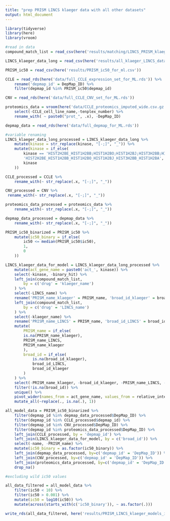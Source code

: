 ```yaml
---
title: "prep PRISM LINCS klaeger data with all other datasets"
output: html_document
---
```


```r
library(tidyverse)
library(here)
library(vroom)
```

```r
#read in data 
compound_match_list = read_csv(here('results/matching/LINCS_PRISM_klaeger_combined_drug_matches_final.csv'))

LINCS_klaeger_data_long = read_csv(here('results/all_klaeger_LINCS_data_for_ml_long.csv'))

PRISM_ic50 = read_csv(here('results/PRISM_ic50_for_ml.csv'))

CCLE = read_rds(here('data/full_CCLE_expression_set_for_ML.rds')) %>% 
	rename('depmap_id' = DepMap_ID) %>% 
	filter(depmap_id %in% PRISM_ic50$depmap_id)

CNV = read_rds(here('data/full_CCLE_CNV_set_for_ML.rds'))

proteomics_data = vroom(here('data/CCLE_proteomics_imputed_wide.csv.gz')) %>%
	select(-CCLE_cell_line_name,-tenplex_number) %>% 
	rename_with( ~ paste0("prot_", .x), -DepMap_ID)

depmap_data = read_rds(here('data/full_depmap_for_ML.rds'))
```

```r
#variable renaming
LINCS_klaeger_data_long_processed = LINCS_klaeger_data_long %>% 
	mutate(kinase = str_replace(kinase, "[-;]", "_")) %>% 
	mutate(kinase = if_else(
		kinase == 'HIST2H2BE_HIST1H2BB;HIST1H2BO;HIST1H2BJ;HIST3H2BB;HIST1H2BA',
		'HIST2H2BE_HIST1H2BB_HIST1H2BO_HIST1H2BJ_HIST3H2BB_HIST1H2BA',
		kinase
	))

CCLE_processed = CCLE %>% 
	rename_with(~ str_replace(.x, "[-;]", "_"))

CNV_processed = CNV %>% 
 rename_with(~ str_replace(.x, "[-;]", "_"))

proteomics_data_processed = proteomics_data %>% 
	rename_with(~ str_replace(.x, "[-;]", "_"))

depmap_data_processed = depmap_data %>% 
	rename_with(~ str_replace(.x, "[-;]", "_"))
```

```r
PRISM_ic50_binarized = PRISM_ic50 %>% 
	mutate(ic50_binary = if_else(
		ic50 <= median(PRISM_ic50$ic50),
		1,
		0
	))

LINCS_klaeger_data_for_model = LINCS_klaeger_data_long_processed %>% 
	mutate(act_gene_name = paste0('act_', kinase)) %>% 
	select(-kinase, -binary_hit) %>% 
	left_join(compound_match_list,
		by = c('drug' = 'klaeger_name')
	) %>% 
	select(-LINCS_name) %>% 
	rename('PRISM_name_klaeger' = PRISM_name, 'broad_id_klaeger' = broad_id) %>%
	left_join(compound_match_list,
		by = c('drug' = 'LINCS_name')
	) %>% 
	select(-klaeger_name) %>% 
	rename('PRISM_name_LINCS' = PRISM_name, 'broad_id_LINCS' = broad_id) %>% 
	mutate(
		PRISM_name = if_else(
		is.na(PRISM_name_klaeger),
		PRISM_name_LINCS,
		PRISM_name_klaeger
		),
		broad_id = if_else(
			is.na(broad_id_klaeger),
			broad_id_LINCS,
			broad_id_klaeger
		)
	) %>% 
	select(-PRISM_name_klaeger, -broad_id_klaeger, -PRISM_name_LINCS, -broad_id_LINCS) %>% 
	filter(!is.na(broad_id)) %>% 
	unique() %>% 
	pivot_wider(names_from = act_gene_name, values_from = relative_intensity) %>% 
	mutate_all(~replace(., is.na(.), 1))

all_model_data = PRISM_ic50_binarized %>% 
	filter(depmap_id %in% depmap_data_processed$DepMap_ID) %>%
	filter(depmap_id %in% CCLE_processed$depmap_id) %>%
	filter(depmap_id %in% CNV_processed$DepMap_ID) %>%
	filter(depmap_id %in% proteomics_data_processed$DepMap_ID) %>%
	left_join(CCLE_processed, by = 'depmap_id') %>% 
	left_join(LINCS_klaeger_data_for_model, by = c('broad_id')) %>% 
	select(-name, -PRISM_name) %>%
	mutate(ic50_binary = as.factor(ic50_binary)) %>%
	left_join(depmap_data_processed, by=c('depmap_id' = 'DepMap_ID')) %>%
	left_join(CNV_processed, by=c('depmap_id' = 'DepMap_ID')) %>%
	left_join(proteomics_data_processed, by=c('depmap_id' = 'DepMap_ID')) %>%
	drop_na()

#excluding wild ic50 values

all_data_filtered = all_model_data %>% 
	filter(ic50 < 10) %>%
	filter(ic50 > 0.001) %>% 
	mutate(ic50 = log10(ic50)) %>% 
	mutate(across(starts_with(c('ic50_binary')), ~ as.factor(.)))

write_rds(all_data_filtered, here('results/PRISM_LINCS_klaeger_models_ic50/PRISM_LINCS_klaeger_all_multiomic_data_for_ml_ic50.rds.gz'), compress = "gz")
```